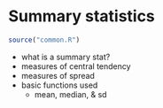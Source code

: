# Summary statistics 

```r
source("common.R")
```



- what is a summary stat?
- measures of central tendency
- measures of spread
- basic functions used
  - mean, median, & sd
  
